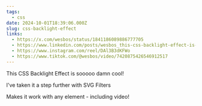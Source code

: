 ```yaml
---
tags:
  - css
date: 2024-10-01T18:39:06.000Z
slug: css-backlight-effect
links:
  - https://x.com/wesbos/status/1841186089886777705
  - https://www.linkedin.com/posts/wesbos_this-css-backlight-effect-is-sooooo-damn-activity-7246952078571413504-6Klk/
  - https://www.instagram.com/reel/DAl3B3dKFWo
  - https://www.tiktok.com/@wesbos/video/7420875426546912517
---
```


This CSS Backlight Effect is sooooo damn cool! 

I've taken it a step further with SVG Filters

Makes it work with any element - including video!
